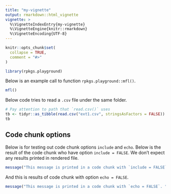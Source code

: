 ```yaml
---
title: "my-vignette"
output: rmarkdown::html_vignette
vignette: >
  %\VignetteIndexEntry{my-vignette}
  %\VignetteEngine{knitr::rmarkdown}
  %\VignetteEncoding{UTF-8}
---
```


```r
knitr::opts_chunk$set(
  collapse = TRUE,
  comment = "#>"
)
```

```r
library(rpkgs.playground)
```

Below is an example call to function `rpkgs.playground::mfl()`. 

```r
mfl()
```

Below code tries to read a `.csv` file under the same folder. 

```r
# Pay attention to path that `read.csv()` uses
tb <- tidyr::as_tibble(read.csv("ext1.csv", stringsAsFactors = FALSE))
tb
```

## Code chunk options

Below is for testing out code chunk options `include` and `echo`. Below is the 
result of the code chunk who have option `include = FALSE`. We don't expect any 
results printed in rendered file. 

```r
message("This message is printed in a code chunk with `include = FALSE`. ")
```

And this is results of code chunk with option `echo = FALSE`. 

```r
message("This message is printed in a code chunk with `echo = FALSE`. ")
```
